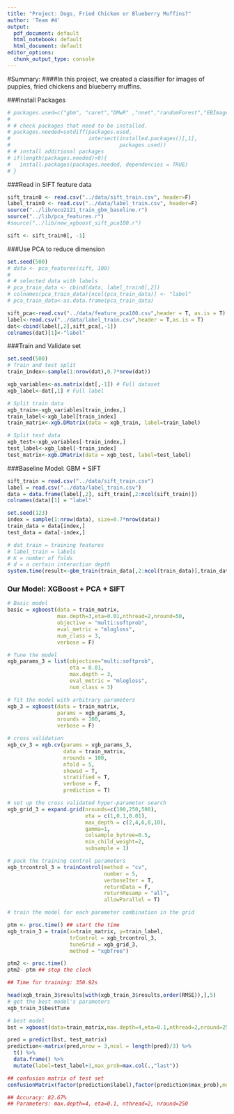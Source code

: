 ```yaml
---
title: "Project: Dogs, Fried Chicken or Blueberry Muffins?"
author: 'Team #4'
output:
  pdf_document: default
  html_notebook: default
  html_document: default
editor_options: 
  chunk_output_type: console
---
```



#Summary:
####In this project, we created a classifier for images of puppies, fried chickens and blueberry muffins.

###Install Packages
```r
# packages.used=c("gbm", "caret","DMwR" ,"nnet","randomForest","EBImage","e1071","xgboost")
# 
# # check packages that need to be installed.
# packages.needed=setdiff(packages.used, 
#                         intersect(installed.packages()[,1], 
#                                   packages.used))
# # install additional packages
# if(length(packages.needed)>0){
#   install.packages(packages.needed, dependencies = TRUE)
# }

```

###Read in SIFT feature data
```r
sift_train0 <- read.csv("../data/sift_train.csv", header=F)
label_train0 <- read.csv("../data/label_train.csv", header=F)
source("../lib/eco2121_train_gbm_baseline.r")
source("../lib/pca_features.r")
#source("../lib/new_xgboost_sift_pca100.r")

sift <- sift_train0[, -1]
```

###Use PCA to reduce dimension
```r

set.seed(500)
# data <- pca_features(sift, 100)
# 
# # selected data with labels
# pca_train_data <- cbind(data, label_train0[,2])
# colnames(pca_train_data)[ncol(pca_train_data)] <- "label"
# pca_train_data<-as.data.frame(pca_train_data)

sift_pca<-read.csv("../data/feature_pca100.csv",header = T, as.is = T)
label<-read.csv("../data/label_train.csv",header = T,as.is = T)
dat<-cbind(label[,2],sift_pca[,-1])
colnames(dat)[1]<-"label"

```

###Train and Validate set 
```r
set.seed(500)
# Train and test split
train_index<-sample(1:nrow(dat),0.7*nrow(dat))

xgb_variables<-as.matrix(dat[,-1]) # Full dataset
xgb_label<-dat[,1] # Full label

# Split train data
xgb_train<-xgb_variables[train_index,]
train_label<-xgb_label[train_index]
train_matrix<-xgb.DMatrix(data = xgb_train, label=train_label)

# Split test data
xgb_test<-xgb_variables[-train_index,]
test_label<-xgb_label[-train_index]
test_matrix<-xgb.DMatrix(data = xgb_test, label=test_label)

```

###Baseline Model: GBM + SIFT

```r
sift_train = read.csv("../data/sift_train.csv")
label = read.csv("../data/label_train.csv")
data = data.frame(label[,2], sift_train[,2:ncol(sift_train)])
colnames(data)[1] = "label"

set.seed(123)
index = sample(1:nrow(data), size=0.7*nrow(data))
train_data = data[index,]
test_data = data[-index,]

# dat_train = training features
# label_train = labels
# K = number of folds
# d = a certain interaction depth
system.time(result<-gbm_train(train_data[,2:ncol(train_data)],train_data$label))
```

### Our Model: XGBoost + PCA + SIFT

```r
# Basic model
basic = xgboost(data = train_matrix,
                max.depth=3,eta=0.01,nthread=2,nround=50,
                objective = "multi:softprob",
                eval_metric = "mlogloss",
                num_class = 3,
                verbose = F)

# Tune the model
xgb_params_3 = list(objective="multi:softprob",
                    eta = 0.01,
                    max.depth = 3,
                    eval_metric = "mlogloss",
                    num_class = 3)

# fit the model with arbitrary parameters
xgb_3 = xgboost(data = train_matrix, 
                params = xgb_params_3,
                nrounds = 100,
                verbose = F)

# cross validation
xgb_cv_3 = xgb.cv(params = xgb_params_3,
                  data = train_matrix, 
                  nrounds = 100,
                  nfold = 5,
                  showsd = T,
                  stratified = T,
                  verbose = F,
                  prediction = T)

# set up the cross validated hyper-parameter search
xgb_grid_3 = expand.grid(nrounds=c(100,250,500),
                         eta = c(1,0.1,0.01),
                         max_depth = c(2,4,6,8,10),
                         gamma=1,
                         colsample_bytree=0.5,
                         min_child_weight=2,
                         subsample = 1)

# pack the training control parameters
xgb_trcontrol_3 = trainControl(method = "cv",
                               number = 5,
                               verboseIter = T,
                               returnData = F,
                               returnResamp = "all",
                               allowParallel = T)

# train the model for each parameter combination in the grid

ptm <- proc.time() ## start the time
xgb_train_3 = train(x=train_matrix, y=train_label,
                    trControl = xgb_trcontrol_3,
                    tuneGrid = xgb_grid_3,
                    method = "xgbTree")

ptm2 <- proc.time()
ptm2- ptm ## stop the clock

## Time for training: 350.92s

head(xgb_train_3$results[with(xgb_train_3$results,order(RMSE)),],5)
# get the best model's parameters
xgb_train_3$bestTune

# best model
bst = xgboost(data=train_matrix,max.depth=4,eta=0.1,nthread=2,nround=250,colsample_bytree=0.5,min_child_weight=2,subsample=1,objective="multi:softprob",eval_metric="mlogloss",num_class=3)

pred = predict(bst, test_matrix)
prediction<-matrix(pred,nrow = 3,ncol = length(pred)/3) %>%
  t() %>%
  data.frame() %>%
  mutate(label=test_label+1,max_prob=max.col(.,"last"))

## confusion matrix of test set
confusionMatrix(factor(prediction$label),factor(prediction$max_prob),mode = "everything")

## Accuracy: 82.67%
## Parameters: max.depth=4, eta=0.1, nthread=2, nround=250
```

